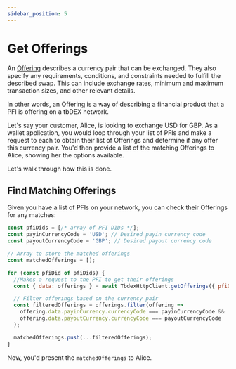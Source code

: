 ```yaml
---
sidebar_position: 5
---
```


# Get Offerings

An [Offering](/docs/tbdex/pfi/creating-offerings#offering-object) describes a currency pair that can be exchanged. 
They also specify any requirements, conditions, and constraints needed to fulfill the described swap. 
This can include exchange rates, minimum and maximum transaction sizes, and other relevant details.

In other words, an Offering is a way of describing a financial product that a PFI is offering on a tbDEX network. 

Let's say your customer, Alice, is looking to exchange USD for GBP.
As a wallet application, you would loop through your list of PFIs and make a request to each to obtain their list of Offerings and determine if any offer this currency pair.
You'd then provide a list of the matching Offerings to Alice, showing her the options available.

Let's walk through how this is done.

## Find Matching Offerings

Given you have a list of PFIs on your network, you can check their Offerings for any matches:

```js
const pfiDids = [/* array of PFI DIDs */];
const payinCurrencyCode = 'USD'; // Desired payin currency code
const payoutCurrencyCode = 'GBP'; // Desired payout currency code

// Array to store the matched offerings
const matchedOfferings = [];

for (const pfiDid of pfiDids) {
  //Makes a request to the PFI to get their offerings
  const { data: offerings } = await TbdexHttpClient.getOfferings({ pfiDid: pfiDid });

  // Filter offerings based on the currency pair
  const filteredOfferings = offerings.filter(offering =>
    offering.data.payinCurrency.currencyCode === payinCurrencyCode &&
    offering.data.payoutCurrency.currencyCode === payoutCurrencyCode
  );

  matchedOfferings.push(...filteredOfferings);
}
```

Now, you'd present the `matchedOfferings` to Alice.